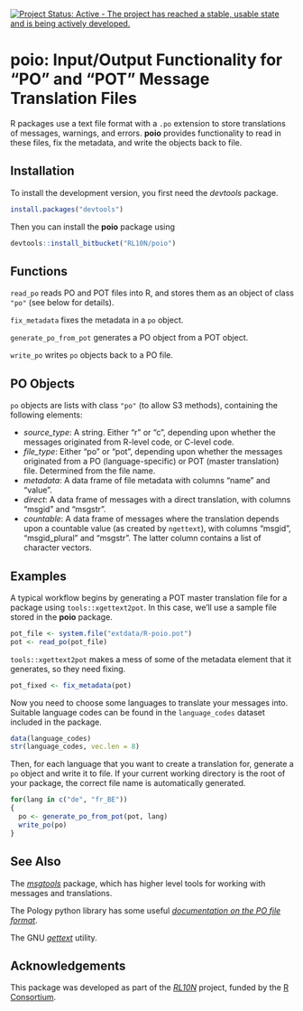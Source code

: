 [![Project Status: Active - The project has reached a stable, usable state and is being actively developed.](http://www.repostatus.org/badges/0.1.0/active.svg)](http://www.repostatus.org/#active)

# **poio**: Input/Output Functionality for "PO" and "POT" Message Translation Files

R packages use a text file format with a `.po` extension to store translations of messages, warnings, and errors.  **poio** provides functionality to read in these files, fix the metadata, and write the objects back to file.

## Installation

To install the development version, you first need the *devtools* package.

```r
install.packages("devtools")
```

Then you can install the **poio** package using

```r
devtools::install_bitbucket("RL10N/poio")
```

## Functions

`read_po` reads PO and POT files into R, and stores them as an object of class `"po"` (see below for details).

`fix_metadata` fixes the metadata in a `po` object.

`generate_po_from_pot` generates a PO object from a POT object.

`write_po` writes `po` objects back to a PO file.

## PO Objects

`po` objects are lists with class `"po"` (to allow S3 methods), containing the following elements:

- *source_type*: A string.  Either "r" or "c", depending upon whether the messages originated from R-level code, or C-level code.
- *file_type*: Either "po" or "pot", depending upon whether the messages originated from a PO (language-specific) or POT (master translation) file. Determined from the file name.
- *metadata*: A data frame of file metadata with columns "name" and "value".
- *direct*: A data frame of messages with a direct translation, with columns "msgid" and "msgstr".
- *countable*: A data frame of messages where the translation depends upon a countable value (as created by `ngettext`), with columns "msgid", "msgid_plural" and "msgstr".  The latter column contains a list of character vectors.

## Examples

A typical workflow begins by generating a POT master translation file for a package using `tools::xgettext2pot`.  In this case, we'll use a sample file stored in the **poio** package.

```r
pot_file <- system.file("extdata/R-poio.pot")
pot <- read_po(pot_file)
```

`tools::xgettext2pot` makes a mess of some of the metadata element that it generates, so they need fixing.

```r
pot_fixed <- fix_metadata(pot)
```

Now you need to choose some languages to translate your messages into.  Suitable language codes can be found in the `language_codes` dataset included in the package.

```r
data(language_codes)
str(language_codes, vec.len = 8)
```

Then, for each language that you want to create a translation for, generate a `po` object and write it to file. If your current working directory is the root of your package, the correct file name is automatically generated.

```r
for(lang in c("de", "fr_BE"))
{
  po <- generate_po_from_pot(pot, lang)
  write_po(po)
}
```

## See Also

The [*msgtools*](http://github.com/RL10N/msgtools) package, which has higher level tools for working with messages and translations.

The Pology python library has some useful [*documentation on the PO file format*](http://pology.nedohodnik.net/doc/user/en_US/ch-poformat.html).

The GNU [*gettext*](https://www.gnu.org/software/gettext/manual/html_node/index.html) utility.

## Acknowledgements

This package was developed as part of the [*RL10N*](https://rl10n.github.io) project, funded by the [R Consortium](https://www.r-consortium.org/).


